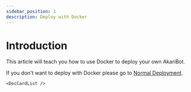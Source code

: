 ```yaml
---
sidebar_position: 1
description: Deploy with Docker
---
```



# Introduction

This article will teach you how to use Docker to deploy your own AkariBot.

If you don't want to deploy with Docker please go to [Normal Deployment](/docs/dev/deploy/deploy_normal/intro).

```mdx-code-block
<DocCardList />
```
